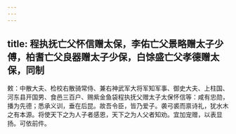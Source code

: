 ```yaml
---
---
---
```

title: 程执抚亡父怀信赠太保，李佑亡父景略赠太子少傅，柏耆亡父良器赠太子少保，白馀盛亡父孝德赠太保，同制
---



敕：中散大夫、检校右散骑常侍、兼右神武军大将军知军事、御史大夫、上柱国、河东县开国男、食邑三百户、赐紫金鱼袋程执抚父赠太子太保怀信等：咸有忠勋，播为先德；悉承义训，垂在后昆。故吾令臣，皆乃爱子。袭弓裘而禀诗礼，犹水木之有本源。将使天下之为人子者感恩，天下之为人父者知劝。宜加宠赠，以表显扬。可依前件。
